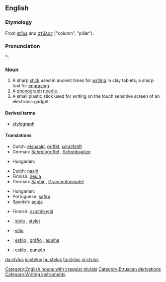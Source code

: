 ==English==

===Etymology===
From {{etyl|la}} ''[[stilus]]'' and {{etyl|el}} [[στῦλος]] ("column", "pillar").

===Pronunciation===
*: {{rhymes|aɪləs}}

===Noun===
{{wikipedia}}
{{en-noun|pl=styli|pl2=styluses}}

# A sharp [[stick]] used in ancient times for [[writing]] in clay tablets; a sharp tool for [[engraving]].
# A [[phonograph]] [[needle]].
# A small plastic stick used for writing on the touch sensitive screen of an electronic gadget.

====Derived terms====
* [[stylograph]]

====Translations====
{{trans-top|a sharp stick}}
* Dutch: [[etsnaald]], [[griffel]], [[schrijfstift]]
* German: [[Schreibgriffel]] {{m}}, [[Schreibspitze]] {{f}}
{{trans-mid}}
* Hungarian: {{t|hu|íróvessző}}
{{trans-bottom}}

{{trans-top|a phonograph needle}}
* Dutch: [[naald]]
* Finnish: [[neula]]
* German: [[Saphir]] {{m}}, [[Grammofonnadel]] {{f}}
{{trans-mid}}
* Hungarian: {{t|hu|gramofontű}}
* Portuguese: [[safira]] {{f}}
* Spanish: [[aguja]] {{f}}
{{trans-bottom}}

{{trans-top|a small plastic stick}}
* Finnish: [[osoitinkynä]]
{{trans-mid}}
{{trans-bottom}}

{{checktrans-top}}
* {{ttbc|French}}: [[stylo]] {{m}}, [[stylet]] {{m}}
* {{ttbc|Interlingua}}: [[stilo]]
{{checktrans-mid}}
* {{ttbc|Portuguese}}: [[estilo]] {{m}}, [[gráfio]] {{m}}, [[agulha]] {{f}}
* {{ttbc|Spanish}}: [[estilo]] {{m}}, [[punzón]] {{m}}
{{checktrans-bottom}}

[[Category:English nouns with irregular plurals]]
[[Category:Etruscan derivations]]
[[Category:Writing instruments]]

[[da:stylus]]
[[io:stylus]]
[[hu:stylus]]
[[ta:stylus]]
[[vi:stylus]]